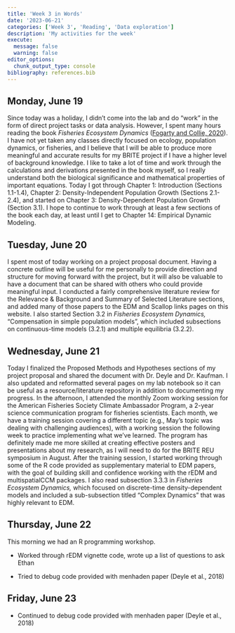 ```yaml
---
title: 'Week 3 in Words'
date: '2023-06-21'
categories: ['Week 3', 'Reading', 'Data exploration']
description: 'My activities for the week'
execute: 
  message: false
  warning: false
editor_options: 
  chunk_output_type: console
bibliography: references.bib
---
```


## Monday, June 19

Since today was a holiday, I didn't come into the lab and do "work" in the form of direct project tasks or data analysis. However, I spent many hours reading the book *Fisheries Ecosystem Dynamics* ([Fogarty and Collie, 2020](https://academic.oup.com/book/41043)). I have not yet taken any classes directly focused on ecology, population dynamics, or fisheries, and I believe that I will be able to produce more meaningful and accurate results for my BRITE project if I have a higher level of background knowledge. I like to take a lot of time and work through the calculations and derivations presented in the book myself, so I really understand both the biological significance and mathematical properties of important equations. Today I got through Chapter 1: Introduction (Sections 1.1-1.4), Chapter 2: Density-Independent Population Growth (Sections 2.1-2.4), and started on Chapter 3: Density-Dependent Population Growth (Section 3.1). I hope to continue to work through at least a few sections of the book each day, at least until I get to Chapter 14: Empirical Dynamic Modeling.

## Tuesday, June 20

I spent most of today working on a project proposal document. Having a concrete outline will be useful for me personally to provide direction and structure for moving forward with the project, but it will also be valuable to have a document that can be shared with others who could provide meaningful input. I conducted a fairly comprehensive literature review for the Relevance & Background and Summary of Selected Literature sections, and added many of those papers to the EDM and Scallop links pages on this website. I also started Section 3.2 in *Fisheries Ecosystem Dynamics,* "Compensation in simple population models", which included subsections on continuous-time models (3.2.1) and multiple equilibria (3.2.2).

## Wednesday, June 21

Today I finalized the Proposed Methods and Hypotheses sections of my project proposal and shared the document with Dr. Deyle and Dr. Kaufman. I also updated and reformatted several pages on my lab notebook so it can be useful as a resource/literature repository in addition to documenting my progress. In the afternoon, I attended the monthly Zoom working session for the American Fisheries Society Climate Ambassador Program, a 2-year science communication program for fisheries scientists. Each month, we have a training session covering a different topic (e.g., May's topic was dealing with challenging audiences), with a working session the following week to practice implementing what we've learned. The program has definitely made me more skilled at creating effective posters and presentations about my research, as I will need to do for the BRITE REU symposium in August. After the training session, I started working through some of the R code provided as supplementary material to EDM papers, with the goal of building skill and confidence working with the rEDM and multispatialCCM packages. I also read subsection 3.3.3 in *Fisheries Ecosystem Dynamics,* which focused on discrete-time density-dependent models and included a sub-subsection titled "Complex Dynamics" that was highly relevant to EDM.

## Thursday, June 22

This morning we had an R programming workshop.

-   Worked through rEDM vignette code, wrote up a list of questions to ask Ethan

-   Tried to debug code provided with menhaden paper (Deyle et al., 2018)

## Friday, June 23

-   Continued to debug code provided with menhaden paper (Deyle et al., 2018)
